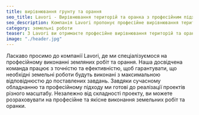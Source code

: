 ```yaml
---
title: вирівнювання грунту та орання
seo_title: Lavori - Вирівнювання територій та оранка з професійним підходом
seo_description: Компанія Lavori пропонує професійне вирівнювання територій та оранку. Використовуйте наші послуги для точних та ефективних земельних робіт.
category: земельні роботи
teaser: З Lavori ви отримаєте професійне вирівнювання територій та орання. Наші спеціалісти забезпечують точні та ефективні земельні роботи для вашого проекту.
image: "./header.jpg"
---
```

<p>
Ласкаво просимо до компанії Lavori, де ми спеціалізуємося на професійному виконанні земляних робіт та орання. Наша досвідчена команда працює з точністю та ефективністю, щоб гарантувати, що необхідні земельні роботи будуть виконані з максимальною відповіднюстю до поставлених завдань. Завдяки сучасному обладнанню та професійному підходу ми готові до реалізації проектів різного масштабу. Незалежно від складності проекту, ви можете розраховувати на професійне та якісне виконання земельних робіт та оранки.
</p>